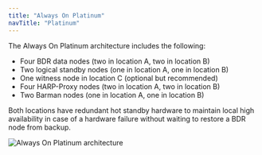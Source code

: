 ```yaml
---
title: "Always On Platinum"
navTitle: "Platinum"
---
```


The Always On Platinum architecture includes the following:

-  Four BDR data nodes (two in location A, two in location B)
-  Two logical standby nodes (one in location A, one in location B)
-  One witness node in location C (optional but recommended)
-  Four HARP-Proxy nodes (two in location A, two in location B)
-  Two Barman nodes (one in location A, one in location B)

Both locations have redundant hot standby hardware to maintain local high availability in case of a hardware failure without waiting to restore a BDR node from backup.

![Always On Platinum architecture](../images/platinum.png)
